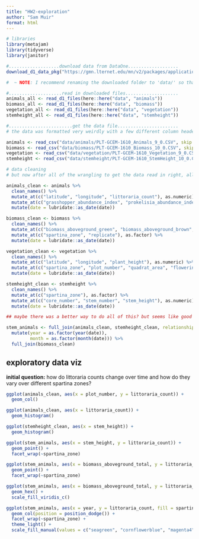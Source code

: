 ```yaml
---
title: "HW2-exploration"
author: "Sam Muir"
format: html
---
```


```r
# libraries
library(metajam) 
library(tidyverse)
library(janitor)
```

```r
#...................download data from DataOne...................
download_d1_data_pkg("https://gmn.lternet.edu/mn/v2/packages/application%2Fbagit-097/doi%3A10.6073%2Fpasta%2F9746c71b35e9f8c544ea12c601c33949", path = here::here("data")) 

#  ~ NOTE: I recommend renaming the downloaded folder to 'data/' so that it's ignored by .gitignore! ~

#....................read in downloaded files....................
animals_all <- read_d1_files(here::here("data", "animals"))
biomass_all <- read_d1_files(here::here("data", "biomass"))
vegetation_all <- read_d1_files(here::here("data", "vegetation"))
stemheight_all <- read_d1_files(here::here("data", "stemheight"))

#........................get the data file.......................
# the data was formatted very weirdly with a few different column headers, so first 2 rows needed to be not read in (skip = 2), the third row was the correct column header, and then there were 2 more rows after that which were other info on the data types, so they were removed as well [-c(1,2),]

animals <- read_csv("data/animals/PLT-GCEM-1610_Animals_9_0.CSV", skip = 2)[-c(1,2),]
biomass <- read_csv("data/biomass/PLT-GCEM-1610_Biomass_10_0.CSV", skip = 2)[-c(1,2),]
vegetation <- read_csv("data/vegetation/PLT-GCEM-1610_Vegetation_9_0.CSV", skip = 2)[-c(1,2),]
stemheight <- read_csv("data/stemheight/PLT-GCEM-1610_StemHeight_10_0.CSV", skip = 2)[-c(1,2),]
```

```r
# data cleaning 
# but now after all of the wrangling to get the data read in right, all of the colums are classified as character...

animals_clean <- animals %>%
  clean_names() %>%
  mutate_at(c("latitude", "longitude", "littoraria_count"), as.numeric) %>%
  mutate_at(c("grasshopper_abundance_index", "prokelisia_abundance_index", "littoraria_quadrat_area", "plot_number", "spartina_zone"), as.factor) %>%
  mutate(date = lubridate::as_date(date))

biomass_clean <- biomass %>%
  clean_names() %>%
  mutate_at(c("biomass_aboveground_green", "biomass_aboveground_brown", "biomass_aboveground_total", "biomass_belowground_0to10cm", "biomass_belowground_10to30cm", "biomass_belowground_total", "rhizomes_0to10cm", "root_to_shoot_ratio"), as.numeric) %>%
  mutate_at(c("spartina_zone", "replicate"), as.factor) %>%
  mutate(date = lubridate::as_date(date))

vegetation_clean <- vegetation %>%
  clean_names() %>%
  mutate_at(c("latitude", "longitude", "plant_height"), as.numeric) %>%
  mutate_at(c("spartina_zone", "plot_number", "quadrat_area", "flowering_status"), as.factor) %>%
  mutate(date = lubridate::as_date(date))

stemheight_clean <- stemheight %>%
  clean_names() %>%
  mutate_at(c("spartina_zone"), as.factor) %>%
  mutate_at(c("core_number", "stem_number", "stem_height"), as.numeric) %>%
  mutate(date = lubridate::as_date(date))

## maybe there was a better way to do all of this? but seems like good practice either way 
```

```r
stem_animals <- full_join(animals_clean, stemheight_clean, relationship = "many-to-many") %>%
  mutate(year = as.factor(year(date)),
         month = as.factor(month(date))) %>%
  full_join(biomass_clean)
```


## exploratory data viz

**initial question:** how do littoraria counts change over time and how do they vary over different spartina zones?

```r
ggplot(animals_clean, aes(x = plot_number, y = littoraria_count)) +
  geom_col()

ggplot(animals_clean, aes(x = littoraria_count)) +
  geom_histogram()

ggplot(stemheight_clean, aes(x = stem_height)) +
  geom_histogram()

ggplot(stem_animals, aes(x = stem_height, y = littoraria_count)) +
  geom_point() +
  facet_wrap(~spartina_zone)

ggplot(stem_animals, aes(x = biomass_aboveground_total, y = littoraria_count)) +
  geom_point() + 
  facet_wrap(~spartina_zone)

ggplot(stem_animals, aes(x = biomass_aboveground_total, y = littoraria_count)) +
  geom_hex() +
  scale_fill_viridis_c()
```


```r
ggplot(stem_animals, aes(x = year, y = littoraria_count, fill = spartina_zone)) +
  geom_col(position = position_dodge()) +
  facet_wrap(~spartina_zone) +
  theme_light() +
  scale_fill_manual(values = c("seagreen", "cornflowerblue", "magenta4"))
```



